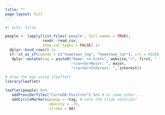 ```yaml
---
title: ""
page-layout: full
---
```


```r
#| echo: false

people <- lapply(list.files('people', full.names = TRUE), 
                 readr::read_csv, 
                 show_col_types = FALSE) |> 
  dplyr::bind_rows() |> 
  sf::st_as_sf(coords = c("hometown_lng", "hometown_lat"), crs = 4326) |>  
   dplyr::mutate(tag = paste0("Name: <a href=", website,">", first, " ", last, 
                              "</a><br>Major: ", major,
                              "</a><br>Interest: ", interest))
   
# draw the map using {leaflet}
library(leaflet)

leaflet(people) %>% 
   addProviderTiles("CartoDB.Positron") %>% # or some other...
   addCircleMarkers(popup = ~tag, # note the tilde notation!
                    opacity = .75,
                    stroke = NA)
```
